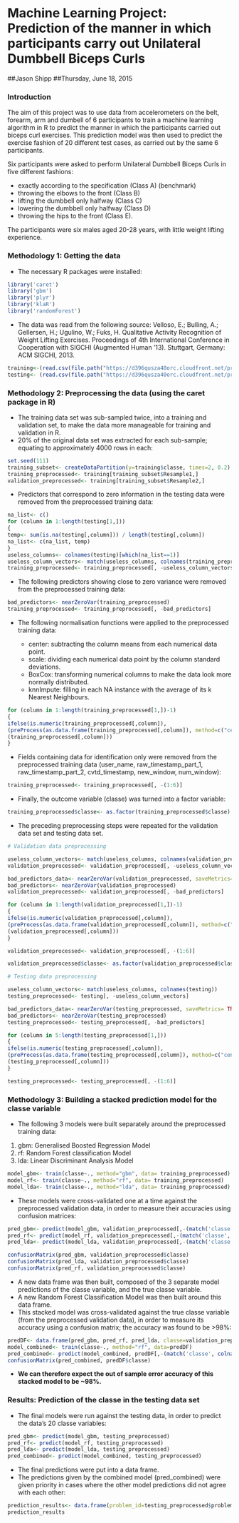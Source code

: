 # Machine Learning Project: Prediction of the manner in which participants carry out Unilateral Dumbbell Biceps Curls    
##Jason Shipp
##Thursday, June 18, 2015
  
### Introduction

The aim of this project was to use data from accelerometers on the belt, forearm, arm and dumbell of 6 participants to train a machine learning algorithm in R to predict
the manner in which the participants carried out biceps curl exercises. This prediction model was then used to predict the exercise fashion of 20 different test cases, as carried
out by the same 6 participants.

Six participants were asked to perform Unilateral Dumbbell Biceps Curls in five different fashions: 

* exactly according to the specification (Class A) (benchmark)
* throwing the elbows to the front (Class B)
* lifting the dumbbell only halfway (Class C) 
* lowering the dumbbell only halfway (Class D)
* throwing the hips to the front (Class E). 

The participants were six males aged 20-28 years, with little weight lifting experience.  

### Methodology 1: Getting the data

* The necessary R packages were installed:

```r
library('caret')
library('gbm')
library('plyr')
library('klaR')
library('randomForest')
```
* The data was read from the following source:
Velloso, E.; Bulling, A.; Gellersen, H.; Ugulino, W.; Fuks, H.
Qualitative Activity Recognition of Weight Lifting Exercises. Proceedings of 4th International Conference in Cooperation with SIGCHI (Augmented Human '13).
Stuttgart, Germany: ACM SIGCHI, 2013.

```r
training<-(read.csv(file.path("https://d396qusza40orc.cloudfront.net/predmachlearn/pml-training.csv"), stringsAsFactors=FALSE))
testing<- (read.csv(file.path("https://d396qusza40orc.cloudfront.net/predmachlearn/pml-testing.csv"), stringsAsFactors=FALSE))
```

### Methodology 2: Preprocessing the data (using the caret package in R)

* The training data set was sub-sampled twice, into a training and validation set, to make the data more manageable for training and validation in R. 
* 20% of the original data set was extracted for each sub-sample; equating to approximately 4000 rows in each:

```r
set.seed(111)
training_subset<- createDataPartition(y=training$classe, times=2, 0.2)
training_preprocessed<- training[training_subset$Resample1,]
validation_preprocessed<- training[training_subset$Resample2,]
```

* Predictors that correspond to zero information in the testing data were removed from the preprocessed training data:

```r
na_list<- c()
for (column in 1:length(testing[1,]))
{
temp<- sum(is.na(testing[,column])) / length(testing[,column])
na_list<- c(na_list, temp)
}
useless_columns<- colnames(testing)[which(na_list==1)]
useless_column_vectors<- match(useless_columns, colnames(training_preprocessed))
training_preprocessed<- training_preprocessed[, -useless_column_vectors]
```

* The following predictors showing close to zero variance were removed from the preprocessed training data:

```r
bad_predictors<- nearZeroVar(training_preprocessed)
training_preprocessed<- training_preprocessed[, -bad_predictors]
```

* The following normalisation functions were applied to the preprocessed training data:
	
	+ center: subtracting the column means from each numerical data point.
	+ scale: dividing each numerical data point by the column standard deviations.
	+ BoxCox: transforming numerical columns to make the data look more normally distributed.
	+ knnImpute: filling in each NA instance with the average of its k Nearest Neighbours.

```r
for (column in 1:length(training_preprocessed[1,])-1)
{
ifelse(is.numeric(training_preprocessed[,column]), 
(preProcess(as.data.frame(training_preprocessed[,column]), method=c("center", "scale", "BoxCox", "knnImpute"))),
(training_preprocessed[,column]))
}
```
* Fields containing data for identification only were removed from the preprocessed training data (user_name, raw_timestamp_part_1, 
raw_timestamp_part_2, cvtd_timestamp, new_window, num_window):

```r
training_preprocessed<- training_preprocessed[, -(1:6)]
```

* Finally, the outcome variable (classe) was turned into a factor variable:

```r
training_preprocessed$classe<- as.factor(training_preprocessed$classe)
```

* The preceding preprocessing steps were repeated for the validation data set and testing data set.

```r
# Validation data preprocessing

useless_column_vectors<- match(useless_columns, colnames(validation_preprocessed))
validation_preprocessed<- validation_preprocessed[, -useless_column_vectors]

bad_predictors_data<- nearZeroVar(validation_preprocessed, saveMetrics= TRUE)
bad_predictors<- nearZeroVar(validation_preprocessed)
validation_preprocessed<- validation_preprocessed[, -bad_predictors] 

for (column in 1:length(validation_preprocessed[1,])-1)
{
ifelse(is.numeric(validation_preprocessed[,column]), 
(preProcess(as.data.frame(validation_preprocessed[,column]), method=c("center", "scale", "BoxCox", "knnImpute"))),
(validation_preprocessed[,column]))
}

validation_preprocessed<- validation_preprocessed[, -(1:6)]

validation_preprocessed$classe<- as.factor(validation_preprocessed$classe)

# Testing data preprocessing

useless_column_vectors<- match(useless_columns, colnames(testing))
testing_preprocessed<- testing[, -useless_column_vectors]

bad_predictors_data<- nearZeroVar(testing_preprocessed, saveMetrics= TRUE)
bad_predictors<- nearZeroVar(testing_preprocessed)
testing_preprocessed<- testing_preprocessed[, -bad_predictors] 

for (column in 5:length(testing_preprocessed[1,]))
{
ifelse(is.numeric(testing_preprocessed[,column]), 
(preProcess(as.data.frame(testing_preprocessed[,column]), method=c("center", "scale", "BoxCox", "knnImpute"))),
(testing_preprocessed[,column]))
}

testing_preprocessed<- testing_preprocessed[, -(1:6)]
```  

### Methodology 3: Building a stacked prediction model for the classe variable

* The following 3 models were built separately around the preprocessed training data:

1. gbm: Generalised Boosted Regression Model
2. rf: Random Forest classification Model
3. lda: Linear Discriminant Analysis Model

```r
model_gbm<- train(classe~., method="gbm", data= training_preprocessed)
model_rf<- train(classe~., method="rf", data= training_preprocessed)
model_lda<- train(classe~., method="lda", data= training_preprocessed)
```

* These models were cross-validated one at a time against the preprocessed validation data, in order to measure their accuracies using confusion matrices:

```r
pred_gbm<- predict(model_gbm, validation_preprocessed[,-(match('classe', colnames(validation_preprocessed)))])
pred_rf<- predict(model_rf, validation_preprocessed[,-(match('classe', colnames(validation_preprocessed)))])
pred_lda<- predict(model_lda, validation_preprocessed[,-(match('classe', colnames(validation_preprocessed)))])
```
```r
confusionMatrix(pred_gbm, validation_preprocessed$classe)
confusionMatrix(pred_lda, validation_preprocessed$classe)
confusionMatrix(pred_rf, validation_preprocessed$classe)
```

* A new data frame was then built, composed of the 3 separate model predictions of the classe variable, and the true classe variable.
* A new Random Forest Classification Model was then built around this data frame.
* This stacked model was cross-validated against the true classe variable (from the preprocessed validation data), in order to measure its accuracy
using a confusion matrix; the accuracy was found to be >98%:

```r
predDF<- data.frame(pred_gbm, pred_rf, pred_lda, classe=validation_preprocessed$classe)
model_combined<- train(classe~., method="rf", data=predDF)
pred_combined<- predict(model_combined, predDF[,-(match('classe', colnames(predDF)))])
confusionMatrix(pred_combined, predDF$classe)
```

* __We can therefore expect the out of sample error accuracy of this stacked model to be ~98%.__    

### Results: Prediction of the classe in the testing data set

* The final models were run against the testing data, in order to predict the data's 20 classe variables:

```r
pred_gbm<- predict(model_gbm, testing_preprocessed)
pred_rf<- predict(model_rf, testing_preprocessed)
pred_lda<- predict(model_lda, testing_preprocessed)
pred_combined<- predict(model_combined, testing_preprocessed)
```

* The final predictions were put into a data frame.
* The predictions given by the combined model (pred_combined) were given priority in cases where the other model predictions did not agree with each other:

```r
prediction_results<- data.frame(problem_id=testing_preprocessed$problem_id, pred_gbm, pred_rf, pred_lda, pred_combined)
prediction_results
```
